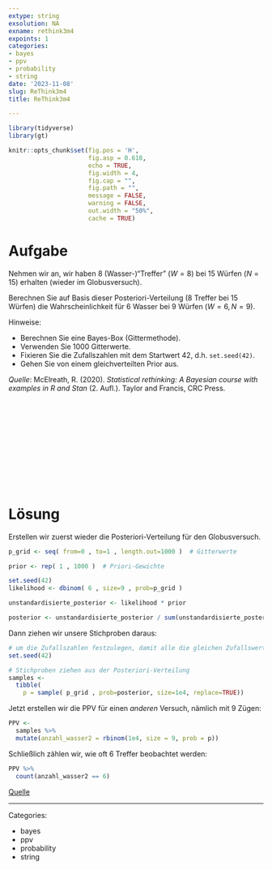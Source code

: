 ```yaml
---
extype: string
exsolution: NA
exname: rethink3m4
expoints: 1
categories:
- bayes
- ppv
- probability
- string
date: '2023-11-08'
slug: ReThink3m4
title: ReThink3m4

---
```





```r
library(tidyverse)
library(gt)
```


```r
knitr::opts_chunk$set(fig.pos = 'H',
                      fig.asp = 0.618,
                      echo = TRUE,
                      fig.width = 4,
                      fig.cap = "", 
                      fig.path = "",
                      message = FALSE,
                      warning = FALSE,
                      out.width = "50%",
                      cache = TRUE)
```








# Aufgabe




Nehmen wir an, wir haben 8 (Wasser-)"Treffer" ($W=8$) bei 15 Würfen ($N=15$) erhalten (wieder im Globusversuch).

Berechnen Sie auf Basis dieser Posteriori-Verteilung (8 Treffer bei 15 Würfen) die Wahrscheinlichkeit für 6 Wasser bei 9 Würfen ($W=6, N=9$).

Hinweise:

- Berechnen Sie eine Bayes-Box (Gittermethode).
- Verwenden Sie 1000 Gitterwerte.
- Fixieren Sie die Zufallszahlen mit dem Startwert 42, d.h. `set.seed(42)`.
- Gehen Sie von einem gleichverteilten Prior aus.



*Quelle*: McElreath, R. (2020). *Statistical rethinking: A Bayesian course with examples in R and Stan* (2. Aufl.). Taylor and Francis, CRC Press.






</br>
</br>
</br>
</br>
</br>
</br>
</br>
</br>
</br>
</br>

# Lösung


Erstellen wir zuerst wieder die Posteriori-Verteilung für den Globusversuch. 


```r
p_grid <- seq( from=0 , to=1 , length.out=1000 )  # Gitterwerte

prior <- rep( 1 , 1000 )  # Priori-Gewichte

set.seed(42)
likelihood <- dbinom( 6 , size=9 , prob=p_grid ) 

unstandardisierte_posterior <- likelihood * prior 

posterior <- unstandardisierte_posterior / sum(unstandardisierte_posterior)
```

Dann ziehen wir unsere Stichproben daraus:

```r
# um die Zufallszahlen festzulegen, damit alle die gleichen Zufallswerte bekommen: 
set.seed(42) 

# Stichproben ziehen aus der Posteriori-Verteilung
samples <- 
  tibble(
    p = sample( p_grid , prob=posterior, size=1e4, replace=TRUE)) 
```


Jetzt erstellen wir die PPV für einen *anderen* Versuch, nämlich mit 9 Zügen:


```r
PPV <-
  samples %>% 
  mutate(anzahl_wasser2 = rbinom(1e4, size = 9, prob = p))
```


Schließlich zählen wir,
wie oft 6 Treffer beobachtet werden:

```r
PPV %>% 
  count(anzahl_wasser2 == 6) 
```



[Quelle](https://sr2-solutions.wjakethompson.com/bayesian-inference.html#chapter-3)




---

Categories: 

- bayes
- ppv
- probability
- string

